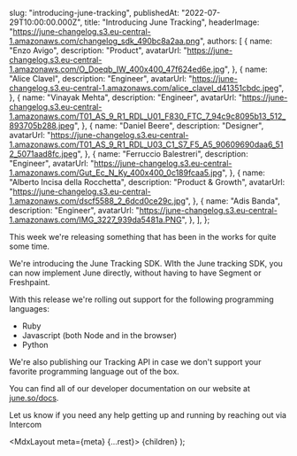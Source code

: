
  slug: "introducing-june-tracking",
  publishedAt: "2022-07-29T10:00:00.000Z",
  title: "Introducing June Tracking",
  headerImage: "https://june-changelog.s3.eu-central-1.amazonaws.com/changelog_sdk_490bc8a2aa.png",
  authors: [
    {
      name: "Enzo Avigo",
      description: "Product",
      avatarUrl:
        "https://june-changelog.s3.eu-central-1.amazonaws.com/O_Doeqb_IW_400x400_47f624ed6e.jpg",
    },
    {
      name: "Alice Clavel",
      description: "Engineer",
      avatarUrl:
        "https://june-changelog.s3.eu-central-1.amazonaws.com/alice_clavel_d41351cbdc.jpeg",
    },
    {
      name: "Vinayak Mehta",
      description: "Engineer",
      avatarUrl:
        "https://june-changelog.s3.eu-central-1.amazonaws.com/T01_AS_9_R1_RDL_U01_F830_FTC_7_94c9c8095b13_512_893705b288.jpeg",
    },
    {
      name: "Daniel Beere",
      description: "Designer",
      avatarUrl:
        "https://june-changelog.s3.eu-central-1.amazonaws.com/T01_AS_9_R1_RDL_U03_C1_S7_F5_A5_90609690daa6_512_5071aad8fc.jpeg",
    },
    {
      name: "Ferruccio Balestreri",
      description: "Engineer",
      avatarUrl:
        "https://june-changelog.s3.eu-central-1.amazonaws.com/Gut_Ec_N_Ky_400x400_0c189fcaa5.jpg",
    },
    {
      name: "Alberto Incisa della Rocchetta",
      description: "Product & Growth",
      avatarUrl: "https://june-changelog.s3.eu-central-1.amazonaws.com/dscf5588_2_6dcd0ce29c.jpg",
    },
    {
      name: "Adis Banda",
      description: "Engineer",
      avatarUrl: "https://june-changelog.s3.eu-central-1.amazonaws.com/IMG_3227_939da5481a.PNG",
    },
  ],
};

This week we're releasing something that has been in the works for quite some time.

We're introducing the June Tracking SDK. WIth the June tracking SDK, you can now implement June directly, without having to have Segment or Freshpaint.

With this release we're rolling out support for the following programming languages:

- Ruby
- Javascript (both Node and in the browser)
- Python

We're also publishing our Tracking API in case we don't support your favorite programming language out of the box.

You can find all of our developer documentation on our website at [june.so/docs](https://www.june.so/docs).

Let us know if you need any help getting up and running by reaching out via Intercom

  <MdxLayout meta={meta} {...rest}>
    {children}
  </MdxLayout>
);
